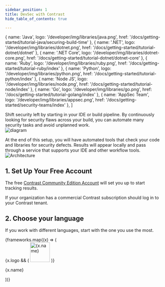 ```yaml
---
sidebar_position: 1
title: DevSec with Contrast
hide_table_of_contents: true

---
```

  { name: 'Java', logo: '/developer/img/libraries/java.png', href: '/docs/getting-started/tutorial-java/securing-build-time' },
  { name: '.NET', logo: '/developer/img/libraries/dotnet.png', href: '/docs/getting-started/tutorial-dotnet/dotnet' },
  { name: '.NET Core', logo: '/developer/img/libraries/dotnet-core.png', href: '/docs/getting-started/tutorial-dotnet/dotnet-core' },
  { name: 'Ruby', logo: '/developer/img/libraries/ruby.png', href: '/docs/getting-started/tutorial-ruby/index' },
  { name: 'Python', logo: '/developer/img/libraries/python.png', href: '/docs/getting-started/tutorial-python/index' },
  { name: 'Node JS', logo: '/developer/img/libraries/node.png', href: '/docs/getting-started/tutorial-node/index' },
  { name: 'Go', logo: '/developer/img/libraries/go.png', href: '/docs/getting-started/tutorial-golang/index' },
  { name: 'AppSec Team', logo: '/developer/img/libraries/appsec.png', href: '/docs/getting-started/security-teams/index' },
]

Shift security left by starting in your IDE or build pipeline. By continuously looking for security flaws across your build, you can automate many security tasks and avoid unplanned work.<br/>
![diagram](where-do-i-start.svg)

At the end of this setup, you will have automated tools that check your code and libraries for security defects. Results will appear locally and pass through a service that supports your IDE and other workflow tools.
![Architecture](./how-it-works/how-it-works.png)

## 1. Set Up Your Free Account

The free [Contrast Community Edition Account](https://www.contrastsecurity.com/contrast-community-edition) will set you up to start tracking results.

If your organization has a commercial Contrast subscription should log in to your Contrast tenant.

## 2. Choose your language

If you work with different languages, start with the one you use the most.

<div className="container" style={{}}>
  <div className="row is-multiline">
    {frameworks.map((x) => (
      <div key={x.name} className="col col--3">
        <Link className="card" to={x.href}>
          <div className="card__body" style={{ display: 'flex', gap: 20, alignItems: 'center' }}>
            {x.logo && (
              <img src={x.logo} alt={x.name} width="64" style={{ display: 'block', maxHeight: 64 }} />
            )}
            <p>{x.name}</p>
          </div>
        </Link>
      </div>
    ))}
  </div>
</div>

